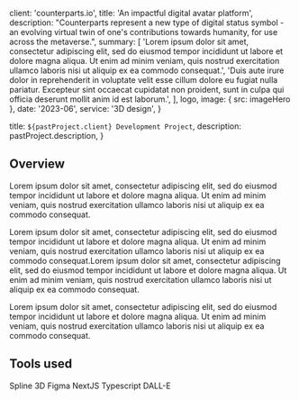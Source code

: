 
  client: 'counterparts.io',
  title: 'An impactful digital avatar platform',
  description:
    "Counterparts represent a new type of digital status symbol - an evolving virtual twin of one's contributions towards humanity, for use across the metaverse.",
  summary: [
    'Lorem ipsum dolor sit amet, consectetur adipiscing elit, sed do eiusmod tempor incididunt ut labore et dolore magna aliqua. Ut enim ad minim veniam, quis nostrud exercitation ullamco laboris nisi ut aliquip ex ea commodo consequat.',
    'Duis aute irure dolor in reprehenderit in voluptate velit esse cillum dolore eu fugiat nulla pariatur. Excepteur sint occaecat cupidatat non proident, sunt in culpa qui officia deserunt mollit anim id est laborum.',
  ],
  logo,
  image: { src: imageHero },
  date: '2023-06',
  service: '3D design',
}

  title: `${pastProject.client} Development Project`,
  description: pastProject.description,
}

## Overview

Lorem ipsum dolor sit amet, consectetur adipiscing elit, sed do eiusmod tempor incididunt ut labore et dolore magna aliqua. Ut enim ad minim veniam, quis nostrud exercitation ullamco laboris nisi ut aliquip ex ea commodo consequat.

Lorem ipsum dolor sit amet, consectetur adipiscing elit, sed do eiusmod tempor incididunt ut labore et dolore magna aliqua. Ut enim ad minim veniam, quis nostrud exercitation ullamco laboris nisi ut aliquip ex ea commodo consequat.Lorem ipsum dolor sit amet, consectetur adipiscing elit, sed do eiusmod tempor incididunt ut labore et dolore magna aliqua. Ut enim ad minim veniam, quis nostrud exercitation ullamco laboris nisi ut aliquip ex ea commodo consequat.

Lorem ipsum dolor sit amet, consectetur adipiscing elit, sed do eiusmod tempor incididunt ut labore et dolore magna aliqua. Ut enim ad minim veniam, quis nostrud exercitation ullamco laboris nisi ut aliquip ex ea commodo consequat.

## Tools used

<TagList>
  <TagListItem>Spline 3D</TagListItem>
  <TagListItem>Figma</TagListItem>
  <TagListItem>NextJS</TagListItem>
  <TagListItem>Typescript</TagListItem>
  <TagListItem>DALL-E</TagListItem>
</TagList>

<StatList>
  <StatListItem value="30+" label="avatar models created" />
  <StatListItem value="3" label="websites built" />
  <StatListItem value="1" label="person team" />
</StatList>
